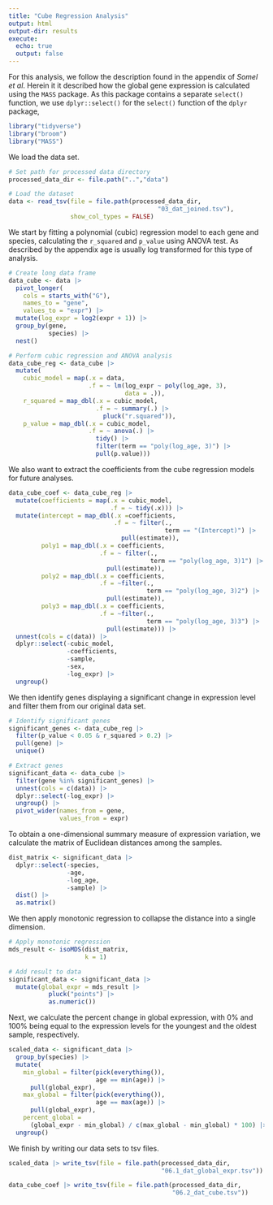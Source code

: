 ```yaml
---
title: "Cube Regression Analysis"
output: html
output-dir: results
execute:
  echo: true
  output: false
---
```


For this analysis, we follow the description found in the appendix of *Somel et al*. Herein it it described how the global gene expression is calculated using the `MASS` package. As this package contains a separate `select()` function, we use `dplyr::select()` for the `select()` function of the `dplyr` package,

```r
library("tidyverse")
library("broom")
library("MASS")
```

We load the data set.

```r
# Set path for processed data directory
processed_data_dir <- file.path("..","data")

# Load the dataset
data <- read_tsv(file = file.path(processed_data_dir,
                                         "03_dat_joined.tsv"),
                 show_col_types = FALSE)
```

We start by fitting a polynomial (cubic) regression model to each gene and species, calculating the `r_squared` and `p_value` using ANOVA test. As described by the appendix age is usually log transformed for this type of analysis.

```r
# Create long data frame
data_cube <- data |>
  pivot_longer(
    cols = starts_with("G"),
    names_to = "gene",
    values_to = "expr") |>
  mutate(log_expr = log2(expr + 1)) |>
  group_by(gene,
           species) |>
  nest()

# Perform cubic regression and ANOVA analysis
data_cube_reg <- data_cube |>
  mutate(
    cubic_model = map(.x = data,
                      .f = ~ lm(log_expr ~ poly(log_age, 3),
                                data = .)),
    r_squared = map_dbl(.x = cubic_model,
                        .f = ~ summary(.) |>
                          pluck("r.squared")),
    p_value = map_dbl(.x = cubic_model,
                      .f = ~ anova(.) |>
                        tidy() |>
                        filter(term == "poly(log_age, 3)") |> 
                        pull(p.value)))
```

We also want to extract the coefficients from the cube regression models for future analyses.

```r
data_cube_coef <- data_cube_reg |>
  mutate(coefficients = map(.x = cubic_model,
                            .f = ~ tidy(.x))) |>
  mutate(intercept = map_dbl(.x =coefficients,
                             .f = ~ filter(.,
                                           term == "(Intercept)") |>
                               pull(estimate)),
         poly1 = map_dbl(.x = coefficients,
                         .f = ~ filter(.,
                                       term == "poly(log_age, 3)1") |>
                           pull(estimate)),
         poly2 = map_dbl(.x = coefficients,
                         .f = ~filter(.,
                                      term == "poly(log_age, 3)2") |>
                           pull(estimate)),
         poly3 = map_dbl(.x = coefficients,
                         .f = ~filter(.,
                                      term == "poly(log_age, 3)3") |>
                           pull(estimate))) |>
  unnest(cols = c(data)) |>
  dplyr::select(-cubic_model,
                -coefficients,
                -sample,
                -sex,
                -log_expr) |>
  ungroup()
```

We then identify genes displaying a significant change in expression level and filter them from our original data set.

```r
# Identify significant genes
significant_genes <- data_cube_reg |> 
  filter(p_value < 0.05 & r_squared > 0.2) |>
  pull(gene) |> 
  unique()

# Extract genes
significant_data <- data_cube |>
  filter(gene %in% significant_genes) |> 
  unnest(cols = c(data)) |>
  dplyr::select(-log_expr) |>
  ungroup() |>
  pivot_wider(names_from = gene,
              values_from = expr)

```

To obtain a one-dimensional summary measure of expression variation, we calculate the matrix of Euclidean distances among the samples.

```r
dist_matrix <- significant_data |>
  dplyr::select(-species,
                -age,
                -log_age,
                -sample) |>
  dist() |>
  as.matrix()
```

We then apply monotonic regression to collapse the distance into a single dimension.

```r
# Apply monotonic regression
mds_result <- isoMDS(dist_matrix,
                     k = 1)

# Add result to data
significant_data <- significant_data |> 
  mutate(global_expr = mds_result |>
           pluck("points") |>
           as.numeric())
```

Next, we calculate the percent change in global expression, with 0% and 100% being equal to the expression levels for the youngest and the oldest sample, respectively.

```r
scaled_data <- significant_data |> 
  group_by(species) |> 
  mutate(
    min_global = filter(pick(everything()),
                        age == min(age)) |>
      pull(global_expr),
    max_global = filter(pick(everything()),
                        age == max(age)) |>
      pull(global_expr),
    percent_global =
      (global_expr - min_global) / c(max_global - min_global) * 100) |>
  ungroup()
```

We finish by writing our data sets to tsv files.

```r
scaled_data |> write_tsv(file = file.path(processed_data_dir,
                                          "06.1_dat_global_expr.tsv"))

data_cube_coef |> write_tsv(file = file.path(processed_data_dir,
                                             "06.2_dat_cube.tsv"))
```
